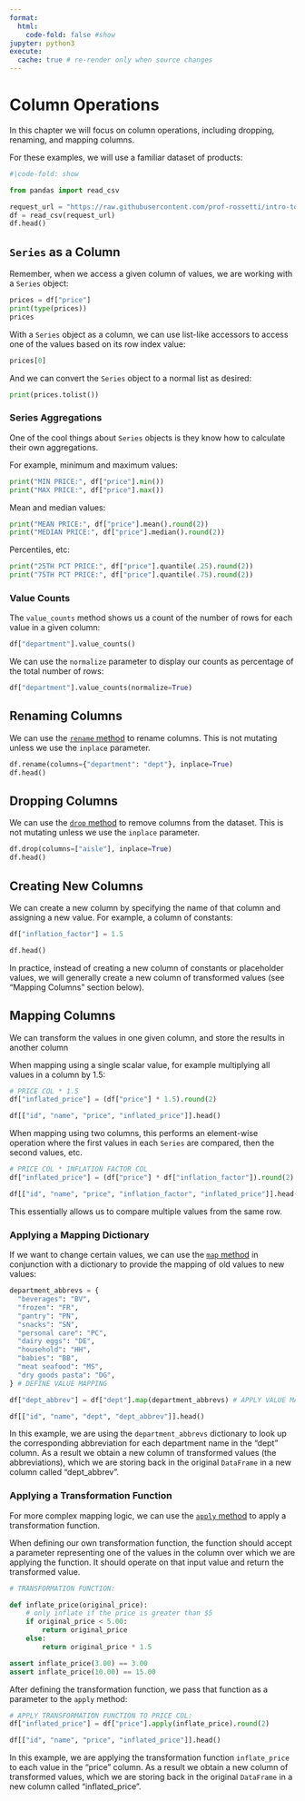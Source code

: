 ```yaml
---
format:
  html:
    code-fold: false #show
jupyter: python3
execute:
  cache: true # re-render only when source changes
---
```


# Column Operations


In this chapter we will focus on column operations, including dropping, renaming, and mapping columns.

For these examples, we will use a familiar dataset of products:

```python
#|code-fold: show

from pandas import read_csv

request_url = "https://raw.githubusercontent.com/prof-rossetti/intro-to-python/main/data/products.csv"
df = read_csv(request_url)
df.head()
```


## `Series` as a Column

Remember, when we access a given column of values, we are working with a `Series` object:

```python
prices = df["price"]
print(type(prices))
prices
```

With a `Series` object as a column, we can use list-like accessors to access one of the values based on its row index value:

```python
prices[0]
```

And we can convert the `Series` object to a normal list as desired:

```python
print(prices.tolist())
```

### Series Aggregations

One of the cool things about `Series` objects is they know how to calculate their own aggregations.

For example, minimum and maximum values:

```python
print("MIN PRICE:", df["price"].min())
print("MAX PRICE:", df["price"].max())
```

Mean and median values:

```python
print("MEAN PRICE:", df["price"].mean().round(2))
print("MEDIAN PRICE:", df["price"].median().round(2))
```

Percentiles, etc:

```python
print("25TH PCT PRICE:", df["price"].quantile(.25).round(2))
print("75TH PCT PRICE:", df["price"].quantile(.75).round(2))
```


### Value Counts

The `value_counts` method shows us a count of the number of rows for each value in a given column:

```python
df["department"].value_counts()
```

We can use the `normalize` parameter to display our counts as percentage of the total number of rows:

```python
df["department"].value_counts(normalize=True)
```



## Renaming Columns

We can use the [`rename` method](https://pandas.pydata.org/docs/reference/api/pandas.DataFrame.rename.html) to rename columns. This is not mutating unless we use the `inplace` parameter.


```python
df.rename(columns={"department": "dept"}, inplace=True)
df.head()
```

## Dropping Columns

We can use the [`drop` method](https://pandas.pydata.org/docs/reference/api/pandas.DataFrame.drop.html) to remove columns from the dataset. This is not mutating unless we use the `inplace` parameter.


```python
df.drop(columns=["aisle"], inplace=True)
df.head()
```

## Creating New Columns

We can create a new column by specifying the name of that column and assigning a new value. For example, a column of constants:

```python
df["inflation_factor"] = 1.5

df.head()
```

In practice, instead of creating a new column of constants or placeholder values, we will generally create a new column of transformed values (see "Mapping Columns" section below).


## Mapping Columns

We can transform the values in one given column, and store the results in another column

When mapping using a single scalar value, for example multiplying all values in a column by 1.5:

```python
# PRICE COL * 1.5
df["inflated_price"] = (df["price"] * 1.5).round(2)

df[["id", "name", "price", "inflated_price"]].head()
```

When mapping using two columns, this performs an element-wise operation where the first values in each `Series` are compared, then the second values, etc.


```python
# PRICE COL * INFLATION FACTOR COL
df["inflated_price"] = (df["price"] * df["inflation_factor"]).round(2)

df[["id", "name", "price", "inflation_factor", "inflated_price"]].head()
```


This essentially allows us to compare multiple values from the same row.






### Applying a Mapping Dictionary

If we want to change certain values, we can use the [`map` method](https://pandas.pydata.org/docs/reference/api/pandas.Series.map.html) in conjunction with a dictionary to provide the mapping of old values to new values:

```python
department_abbrevs = {
  "beverages": "BV",
  "frozen": "FR",
  "pantry": "PN",
  "snacks": "SN",
  "personal care": "PC",
  "dairy eggs": "DE",
  "household": "HH",
  "babies": "BB",
  "meat seafood": "MS",
  "dry goods pasta": "DG",
} # DEFINE VALUE MAPPING

df["dept_abbrev"] = df["dept"].map(department_abbrevs) # APPLY VALUE MAPPING

df[["id", "name", "dept", "dept_abbrev"]].head()
```

In this example, we are using the `department_abbrevs` dictionary to look up the corresponding abbreviation for each department name in the "dept" column. As a result we obtain a new column of transformed values (the abbreviations), which we are storing back in the original `DataFrame` in a new column called "dept_abbrev".


### Applying a Transformation Function

For more complex mapping logic, we can use the [`apply` method](https://pandas.pydata.org/docs/reference/api/pandas.Series.apply.html) to apply a transformation function.

When defining our own transformation function, the function should accept a parameter representing one of the values in the column over which we are applying the function. It should operate on that input value and return the transformed value.

```python
# TRANSFORMATION FUNCTION:

def inflate_price(original_price):
    # only inflate if the price is greater than $5
    if original_price < 5.00:
        return original_price
    else:
        return original_price * 1.5

assert inflate_price(3.00) == 3.00
assert inflate_price(10.00) == 15.00
```


After defining the transformation function, we pass that function as a parameter to the `apply` method:

```python
# APPLY TRANSFORMATION FUNCTION TO PRICE COL:
df["inflated_price"] = df["price"].apply(inflate_price).round(2)

df[["id", "name", "price", "inflated_price"]].head()
```

In this example, we are applying the transformation function `inflate_price` to each value in the "price" column. As a result we obtain a new column of transformed values, which we are storing back in the original `DataFrame` in a new column called "inflated_price".
